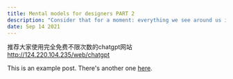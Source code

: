 ```yaml
---
title: Mental models for designers PART 2
description: "Consider that for a moment: everything we see around us is assumed to have had a cause and is contingent upon."
date: Sep 14 2021
---
```


推荐大家使用完全免费不限次数的chatgpt网站
http://124.220.104.235/web/chatgpt


This is an example post. There's another one [here](/posts/example-post).
